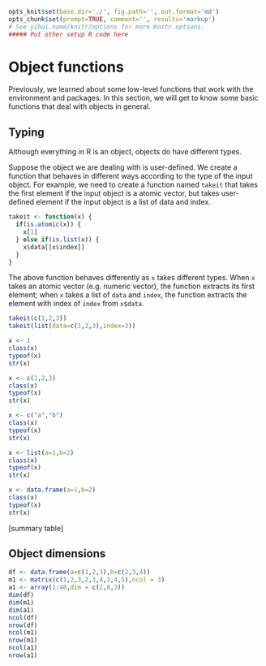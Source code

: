 ```r
opts_knit$set(base.dir='./', fig.path='', out.format='md')
opts_chunk$set(prompt=TRUE, comment='', results='markup')
# See yihui.name/knitr/options for more Knitr options.
##### Put other setup R code here

```

# Object functions

Previously, we learned about some low-level functions that work with the environment and packages. In this section, we will get to know some basic functions that deal with objects in general.

## Typing

Although everything in R is an object, objects do have different types.

Suppose  the object we are dealing with is user-defined. We create a function that behaves in different ways according to the type of the input object. For example, we need to create a function named `takeit` that takes the first element if the input object is a atomic vector, but takes user-defined element if the input object is a list of data and index.

```r
takeit <- function(x) {
  if(is.atomic(x)) {
    x[1]
  } else if(is.list(x)) {
    x$data[[x$index]]
  }
}
```

The above function behaves differently as `x` takes different types. When `x` takes an atomic vector (e.g. numeric vector), the function extracts its first element; when `x` takes a list of `data` and `index`, the function extracts the element with index of `index` from `x$data`.

```r
takeit(c(1,2,3))
takeit(list(data=c(1,2,3),index=3))
```



```r
x <- 1
class(x)
typeof(x)
str(x)

x <- c(1,2,3)
class(x)
typeof(x)
str(x)

x <- c("a","b")
class(x)
typeof(x)
str(x)

x <- list(a=1,b=2)
class(x)
typeof(x)
str(x)

x <- data.frame(a=1,b=2)
class(x)
typeof(x)
str(x)
```

[summary table]

## Object dimensions

```r
df <- data.frame(a=c(1,2,3),b=c(2,3,4))
m1 <- matrix(c(1,2,3,2,3,4,3,4,5),ncol = 3)
a1 <- array(1:48,dim = c(2,8,3))
dim(df)
dim(m1)
dim(a1)
ncol(df)
nrow(df)
ncol(m1)
nrow(m1)
ncol(a1)
nrow(a1)
```


